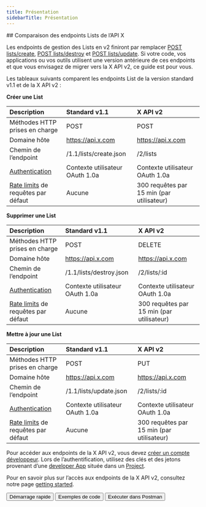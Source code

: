 ```yaml
---
title: Présentation
sidebarTitle: Présentation
---
```



<div id="comparing-x-apis-lists-endpoints">
  ## Comparaison des endpoints Lists de l’API X
</div>

Les endpoints de gestion des Lists en v2 finiront par remplacer [POST lists/create](https://developer.x.com/en/docs/twitter-api/v1/accounts-and-users/create-manage-lists/api-reference/post-lists-create), [POST lists/destroy](https://developer.x.com/en/docs/twitter-api/v1/accounts-and-users/create-manage-lists/api-reference/post-lists-destroy) et [POST lists/update](https://developer.x.com/en/docs/twitter-api/v1/accounts-and-users/create-manage-lists/api-reference/post-lists-update). Si votre code, vos applications ou vos outils utilisent une version antérieure de ces endpoints et que vous envisagez de migrer vers la X API v2, ce guide est pour vous.

Les tableaux suivants comparent les endpoints List de la version standard v1.1 et de la X API v2 :

**Créer une List**

| Description | Standard v1.1 | X API v2 |
| :--- | :--- | :--- |
| Méthodes HTTP prises en charge | POST | POST |
| Domaine hôte | https://api.x.com | https://api.x.com |
| Chemin de l’endpoint | /1.1/lists/create.json | /2/lists |
| [Authentication](/fr/resources/fundamentals/authentication) | Contexte utilisateur OAuth 1.0a | Contexte utilisateur OAuth 1.0a |
| [Rate limits](/fr/resources/fundamentals/rate-limits) de requêtes par défaut | Aucune | 300 requêtes par 15 min (par utilisateur) |

**Supprimer une List**

| Description | Standard v1.1 | X API v2 |
| :--- | :--- | :--- |
| Méthodes HTTP prises en charge | POST | DELETE |
| Domaine hôte | https://api.x.com | https://api.x.com |
| Chemin de l’endpoint | /1.1/lists/destroy.json | /2/lists/:id |
| [Authentication](/fr/resources/fundamentals/authentication) | Contexte utilisateur OAuth 1.0a | Contexte utilisateur OAuth 1.0a |
| [Rate limits](/fr/resources/fundamentals/rate-limits) de requêtes par défaut | Aucune | 300 requêtes par 15 min (par utilisateur) |

**Mettre à jour une List**

| Description | Standard v1.1 | X API v2 |
| :--- | :--- | :--- |
| Méthodes HTTP prises en charge | POST | PUT |
| Domaine hôte | https://api.x.com | https://api.x.com |
| Chemin de l’endpoint | /1.1/lists/update.json | /2/lists/:id |
| [Authentication](/fr/resources/fundamentals/authentication) | Contexte utilisateur OAuth 1.0a | Contexte utilisateur OAuth 1.0a |
| [Rate limits](/fr/resources/fundamentals/rate-limits) de requêtes par défaut | Aucune | 300 requêtes par 15 min (par utilisateur) |

Pour accéder aux endpoints de la X API v2, vous devez [créer un compte développeur](https://developer.x.com/en/portal/petition/essential/basic-info). Lors de l’authentification, utilisez des clés et des jetons provenant d’une [developer App](/fr/resources/fundamentals/developer-apps) située dans un [Project](/fr/resources/fundamentals/projects).

Pour en savoir plus sur l’accès aux endpoints de la X API v2, consultez notre page [getting started](/fr/x-api/getting-started/getting-access).

<div className="flex space-x-2">
  <Button href="/fr/x-api/lists/manage-lists/quickstart">
    Démarrage rapide
  </Button>

  <Button href="https://github.com/xdevplatform/Twitter-API-v2-sample-code">
    Exemples de code
  </Button>

  <Button href="https://app.getpostman.com/run-collection/9956214-784efcda-ed4c-4491-a4c0-a26470a67400">
    Exécuter dans Postman
  </Button>
</div>